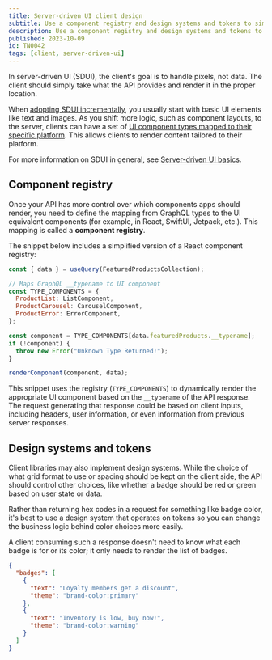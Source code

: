 ```yaml
---
title: Server-driven UI client design
subtitle: Use a component registry and design systems and tokens to simplify client logic
description: Use a component registry and design systems and tokens to simplify client logic with SDUI.
published: 2023-10-09
id: TN0042
tags: [client, server-driven-ui]
---
```


In server-driven UI (SDUI), the client's goal is to handle pixels, not data. The client should simply take what the API provides and render it in the proper location.

When [adopting SDUI incrementally](/technotes/TN0032-sdui-basics/#adopt-sdui-incrementally), you usually start with basic UI elements like text and images. As you shift more logic, such as component layouts, to the server, clients can have a set of [UI component types mapped to their specific platform](/technotes/TN0033-sdui-schema-design/#device-based-sdui-with-enums). This allows clients to render content tailored to their platform.

<Tip>

For more information on SDUI in general, see [Server-driven UI basics](/technotes/TN0032-sdui-basics/).

</Tip>

## Component registry

Once your API has more control over which components apps should render, you need to define the mapping from GraphQL types to the UI equivalent components (for example, in React, SwiftUI, Jetpack, etc.). This mapping is called a **component registry**.

The snippet below includes a simplified version of a React component registry:

```jsx
const { data } = useQuery(FeaturedProductsCollection);

// Maps GraphQL __typename to UI component
const TYPE_COMPONENTS = {
  ProductList: ListComponent,
  ProductCarousel: CarouselComponent,
  ProductError: ErrorComponent,
};

const component = TYPE_COMPONENTS[data.featuredProducts.__typename];
if (!component) {
  throw new Error("Unknown Type Returned!");
}

renderComponent(component, data);
```

This snippet uses the registry (`TYPE_COMPONENTS`) to dynamically render the appropriate UI component based on the `__typename` of the API response. The request generating that response could be based on client inputs, including headers, user information, or even information from previous server responses.

## Design systems and tokens

Client libraries may also implement design systems. While the choice of what grid format to use or spacing should be kept on the client side, the API should control other choices, like whether a badge should be red or green based on user state or data.

Rather than returning hex codes in a request for something like badge color, it's best to use a design system that operates on tokens so you can change the business logic behind color choices more easily.

A client consuming such a response doesn't need to know what each badge is for or its color; it only needs to render the list of badges.

```json
{
  "badges": [
    {
      "text": "Loyalty members get a discount",
      "theme": "brand-color:primary"
    },
    {
      "text": "Inventory is low, buy now!",
      "theme": "brand-color:warning"
    }
  ]
}
```
